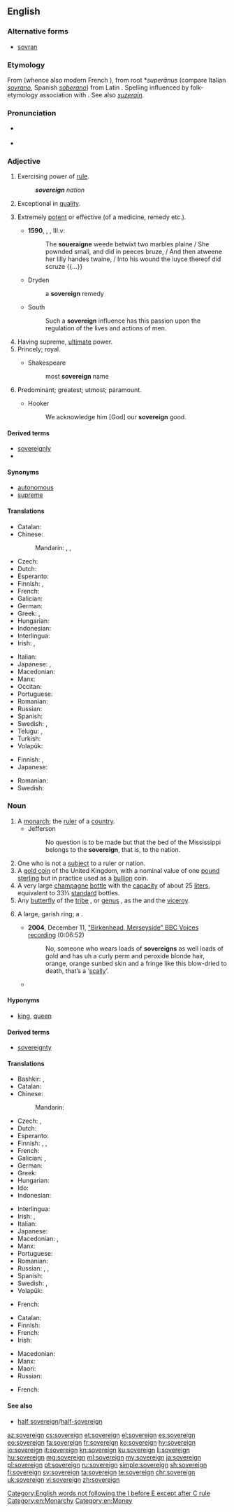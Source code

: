 ==English==
{{rfi|en}}
{{wikipedia}}

===Alternative forms===
* [[sovran]] {{qualifier|archaic}}

===Etymology===
From {{etyl|fro|en}} {{m|la|soverain}} (whence also modern French {{m|fr|souverain}}), from {{etyl|VL.|en}} root *''superānus'' (compare Italian ''[[sovrano]]'', Spanish ''[[soberano]]'') from Latin {{m|la|super||above}}. Spelling influenced by folk-etymology association with {{m|en|reign}}. See also ''[[suzerain]]''.

===Pronunciation===
* {{a|UK}} {{IPA|/ˈsɒv.rɪn/|lang=en}}
* {{audio|en-us-sovereign.ogg|Audio (US)|lang=en}}

===Adjective===
{{en-adj}}

# Exercising power of [[rule]].
#: '''''sovereign''' nation''
# Exceptional in [[quality]].
# {{label|en|now|_|rare}} Extremely [[potent]] or effective (of a medicine, remedy etc.).
#* '''1590''', {{w|Edmund Spenser}}, ''{{w|The Faerie Queene}}'', III.v:
#*: The '''soueraigne''' weede betwixt two marbles plaine / She pownded small, and did in peeces bruze, / And then atweene her lilly handes twaine, / Into his wound the iuyce thereof did scruze {{...}}
#* {{rfdate}} Dryden
#*: a '''sovereign''' remedy
#* {{rfdate}} South
#*: Such a '''sovereign''' influence has this passion upon the regulation of the lives and actions of men.
# Having supreme, [[ultimate]] power.
# Princely; royal.
#* {{rfdate}} Shakespeare
#*: most '''sovereign''' name
# Predominant; greatest; utmost; paramount.
#* {{rfdate}} Hooker
#*: We acknowledge him [God] our '''sovereign''' good.

====Derived terms====
* [[sovereignly]]
* {{l|en|sovereign state}}

====Synonyms====
* [[autonomous]]
* [[supreme]]

====Translations====
{{trans-top|exercising power of rule}}
* Catalan: {{t+|ca|sobirà}}
* Chinese:
*: Mandarin: {{t+|cmn|自主|tr=zìzhǔ de|alt=自主的|sc=Hani}}, {{t+|cmn|獨立|alt=獨立的|sc=Hani}}, {{t+|cmn|独立|tr=dúlì de|alt=独立的|sc=Hani}}
* Czech: {{t|cs|svrchovaný}}
* Dutch: {{t+|nl|soeverein}}
* Esperanto: {{t|eo|suverena}}
* Finnish: {{t+|fi|itsenäinen}}, {{t+|fi|suvereeni}}
* French: {{t+|fr|souverain}}
* Galician: {{t|gl|soberano}}
* German: {{t+|de|souverän}}
* Greek: {{t+|el|κυρίαρχος|sc=Grek}}, {{t+|el|ηγεμονικός|sc=Grek}}
* Hungarian: {{t+|hu|szuverén}}
* Indonesian: {{t+|id|berdaulat}}
* Interlingua: {{t|ia|soveran}}
* Irish: {{t|ga|ardcheannasach}}, {{t|ga|ceannasach}}
{{trans-mid}}
* Italian: {{t+|it|sovrano}}
* Japanese: {{t+|ja|独立|tr=どくりつした, dokuritsu-shita|alt=独立した}}, {{t|ja|自立|tr=じりつした, jiritsu-shita|alt=自立した}}
* Macedonian: {{t|mk|суверен|m|tr=súveren|sc=Cyrl}}
* Manx: {{t|gv|ard-reeoil}}
* Occitan: {{t+|oc|sobeiran}}
* Portuguese: {{t+|pt|soberano}}
* Romanian: {{t+|ro|suveran}}
* Russian: {{t+|ru|сувере́нный}}
* Spanish: {{t+|es|soberano}}
* Swedish: {{t+|sv|självständig}}, {{t+|sv|suverän}}
* Telugu: {{t|te|సార్వభౌమ|tr=saarvabhauma|sc=Telu}}, {{t|te|సర్వసత్తాక|tr=sarvasattaaka|sc=Telu}}
* Turkish: {{t+|tr|egemen}}
* Volapük: {{t|vo|soveränik}}
{{trans-bottom}}

{{trans-top|exceptional in quality}}
* Finnish: {{t+|fi|erinomainen}}, {{t+|fi|suvereeni}}
* Japanese: {{t|ja|卓越した|tr=takuetsu shita}}
{{trans-mid}}
* Romanian: {{t+|ro|suveran|m}}
* Swedish: {{t+|sv|suverän}}
{{trans-bottom}}

===Noun===
{{en-noun}}

# A [[monarch]]; the [[ruler]] of a [[country]].
#* Jefferson
#*: No question is to be made but that the bed of the Mississippi belongs to the '''sovereign''', that is, to the nation.
# One who is not a [[subject]] to a ruler or nation.
# A [[gold coin]] of the United Kingdom, with a nominal value of one [[pound sterling]] but in practice used as a [[bullion]] coin.
# A very large [[champagne]] [[bottle]] with the [[capacity]] of about 25 [[liter]]s, equivalent to 33⅓ [[standard]] bottles.
# Any [[butterfly]] of the [[tribe]] ''{{taxlink|Nymphalini|tribe|noshow=1}}'', or [[genus]] {{taxlink|Basilarchia|genus|noshow=1}}, as the {{vern|ursula}} and the [[viceroy]].
# {{label|en|UK|slang}} A large, garish ring; a {{w|sovereign ring}}.
#* '''2004''', December 11, [http://sounds.bl.uk/Accents-and-dialects/BBC-Voices/021M-C1190X0022XX-0101V0 "Birkenhead, Merseyside" BBC Voices recording] (0:06:52)
#*: No, someone who wears loads of '''sovereigns''' as well loads of gold and has uh a curly perm and peroxide blonde hair, orange, orange sunbed skin and a fringe like this blow-dried to death, that’s a ‘[[scally]]’.
#* {{quote-news|passage=No visible tattoos, '''sovereigns''', mismatched jewellery, scrunchies, large clips or hoop earrings.|title=Harrods 'ladies' code' drives out sales assistant|date=2011-07-01|author=Caroline Davies|newspaper=The Guardian|url=http://www.theguardian.com/law/2011/jul/01/harrods-dress-code-sales-assistant}}

====Hyponyms====
* {{sense|monarch}} [[king]], [[queen]]

====Derived terms====
* [[sovereignty]]

====Translations====
{{trans-top|monarch}}
* Bashkir: {{t|ba|батша|sc=Cyrl}}, {{t|ba|хаким|sc=Cyrl}}
* Catalan: {{t+|ca|sobirà|m}}
* Chinese:
*: Mandarin: {{t+|cmn|君主|tr=jūnzhǔ|sc=Hani}}
* Czech: {{t|cs|vládce|m}}, {{t+|cs|panovník|m}}
* Dutch: {{t+|nl|vorst|m}}
* Esperanto: {{t|eo|suvereno}}
* Finnish: {{t+|fi|monarkki}}, {{t+|fi|hallitsija}}, {{t|fi|valtias}}
* French: {{t+|fr|souverain|m}}
* Galician: {{t|gl|soberano|m}}, {{t|gl|soberana|f}}
* German: {{t+|de|Souverän}}
* Greek: {{t+|el|ηγεμόνας|sc=Grek}}
* Hungarian: {{t+|hu|uralkodó}}
* Ido: {{t+|io|rejo}}
* Indonesian: {{t+|id|penguasa}}
{{trans-mid}}
* Interlingua: {{t|ia|soverano}}
* Irish: {{t+|ga|rí|m}}, {{t|ga|banríon|f}}
* Italian: {{t+|it|sovrano}}
* Japanese: {{t+|ja|君主|tr=くんしゅ, kunshu}}
* Macedonian: {{t|mk|владетел|m|tr=vládetel|sc=Cyrl}}, {{t|mk|суверен|m|tr=súveren|sc=Cyrl}}
* Manx: {{t|gv|ard-ree|m}}
* Portuguese: {{t+|pt|suserano|m}}
* Romanian: {{t+|ro|suveran|m}}
* Russian: {{t+|ru|сувере́н|m}}, {{t+|ru|власти́тель|m}}, {{t+|ru|мона́рх|m}}
* Spanish: {{t+|es|soberano}}
* Swedish: {{t+|sv|regent|c}}, {{t+|sv|monark}}
* Volapük: {{t|vo|soveran}}
{{trans-bottom}}

{{trans-top|one who is not a subject to a ruler or nation}}
* French: {{t+|fr|souverain|m}}
{{trans-mid}}
{{trans-bottom}}

{{trans-top|coin}}
* Catalan: {{t+|ca|sobirà|m}}
* Finnish: {{t|fi|[[punta|punnan]] [[kultaraha]]}}
* French: {{t+|fr|souverain|m}}
* Irish: {{t|ga|sabhran|m}}
{{trans-mid}}
* Macedonian: {{t|mk|соверин|m|tr=sóverin|sc=Cyrl}}
* Manx: {{t|gv|punt airhey|m}}
* Maori: {{t|mi|awherangi}}
* Russian: {{t+|ru|со́верен|m}}
{{trans-bottom}}

{{trans-top|very large champagne bottle}}
* French: {{t+|fr|souverain|m}}
{{trans-mid}}
{{trans-bottom}}

====See also====
* [[half sovereign]]/[[half-sovereign]]

[[Category:English words not following the I before E except after C rule]]
[[Category:en:Monarchy]]
[[Category:en:Money]]

[[az:sovereign]]
[[cs:sovereign]]
[[et:sovereign]]
[[el:sovereign]]
[[es:sovereign]]
[[eo:sovereign]]
[[fa:sovereign]]
[[fr:sovereign]]
[[ko:sovereign]]
[[hy:sovereign]]
[[io:sovereign]]
[[it:sovereign]]
[[kn:sovereign]]
[[ku:sovereign]]
[[li:sovereign]]
[[hu:sovereign]]
[[mg:sovereign]]
[[ml:sovereign]]
[[my:sovereign]]
[[ja:sovereign]]
[[pl:sovereign]]
[[pt:sovereign]]
[[ru:sovereign]]
[[simple:sovereign]]
[[sh:sovereign]]
[[fi:sovereign]]
[[sv:sovereign]]
[[ta:sovereign]]
[[te:sovereign]]
[[chr:sovereign]]
[[uk:sovereign]]
[[vi:sovereign]]
[[zh:sovereign]]